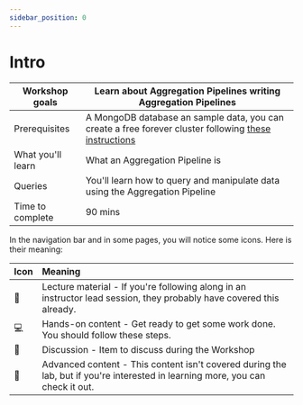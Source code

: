 ```yaml
---
sidebar_position: 0
---
```


# Intro


|Workshop goals|Learn about Aggregation Pipelines writing Aggregation Pipelines|
|-|-|
|Prerequisites|A MongoDB database an sample data, you can create a free forever cluster following [these instructions](/docs/mongodb-atlas/prerequisites)|
|What you'll learn|What an Aggregation Pipeline is|
|Queries|You'll learn how to query and manipulate data using the Aggregation Pipeline|
|Time to complete|90 mins|

In the navigation bar and in some pages, you will notice some icons. Here is their meaning:

|Icon|Meaning|
|-|:-|
|📘|Lecture material - If you're following along in an instructor lead session, they probably have covered this already.|
|💻|Hands-on content - Get ready to get some work done. You should follow these steps.|
|💬|Discussion - Item to discuss during the Workshop|
|🦸|Advanced content - This content isn't covered during the lab, but if you're interested in learning more, you can check it out.|